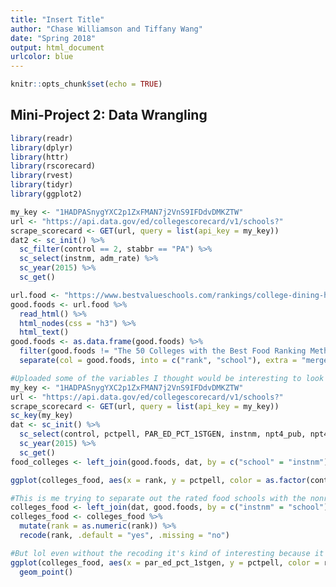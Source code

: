 ```yaml
---
title: "Insert Title"
author: "Chase Williamson and Tiffany Wang"
date: "Spring 2018"
output: html_document
urlcolor: blue
---
```


```r
knitr::opts_chunk$set(echo = TRUE)
```

## Mini-Project 2: Data Wrangling

```r
library(readr)
library(dplyr)
library(httr)
library(rscorecard)
library(rvest)
library(tidyr)
library(ggplot2)
```


```r
my_key <- "1HADPASnygYXC2p1ZxFMAN7j2VnS9IFDdvDMKZTW"
url <- "https://api.data.gov/ed/collegescorecard/v1/schools?"
scrape_scorecard <- GET(url, query = list(api_key = my_key))
dat2 <- sc_init() %>%
  sc_filter(control == 2, stabbr == "PA") %>%
  sc_select(instnm, adm_rate) %>%
  sc_year(2015) %>%
  sc_get() 

url.food <- "https://www.bestvalueschools.com/rankings/college-dining-halls/"
good.foods <- url.food %>%
  read_html() %>%
  html_nodes(css = "h3") %>%
  html_text()
good.foods <- as.data.frame(good.foods) %>%
  filter(good.foods != "The 50 Colleges with the Best Food Ranking Methodology") %>%
  separate(col = good.foods, into = c("rank", "school"), extra = "merge")
```

```r
#Uploaded some of the variables I thought would be interesting to look at
my_key <- "1HADPASnygYXC2p1ZxFMAN7j2VnS9IFDdvDMKZTW"
url <- "https://api.data.gov/ed/collegescorecard/v1/schools?"
scrape_scorecard <- GET(url, query = list(api_key = my_key))
sc_key(my_key)
dat <- sc_init() %>%
  sc_select(control, pctpell, PAR_ED_PCT_1STGEN, instnm, npt4_pub, npt4_priv) %>%
  sc_year(2015) %>%
  sc_get()
food_colleges <- left_join(good.foods, dat, by = c("school" = "instnm"))

ggplot(colleges_food, aes(x = rank, y = pctpell, color = as.factor(control))) + geom_point()

#This is me trying to separate out the rated food schools with the nonrated food schools so that we could potentially create a bar graph comparing them. The recode isn't working and I tried a ton of things and am slightly frustrated right now so I'll come back to it or if you want to give it a try that's cool too.
colleges_food <- left_join(dat, good.foods, by = c("instnm" = "school"))
colleges_food <- colleges_food %>%
  mutate(rank = as.numeric(rank)) %>%
  recode(rank, .default = "yes", .missing = "no")

#But lol even without the recoding it's kind of interesting because it looks like the rated schools do seem to hang on the lower side of the pell grant/percentage of first gen students so maybe Malcolm Gladwell is onto something lol
ggplot(colleges_food, aes(x = par_ed_pct_1stgen, y = pctpell, color = rank)) + 
  geom_point()
```


